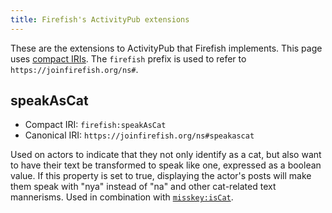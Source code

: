 ```yaml
---
title: Firefish's ActivityPub extensions
---
```


These are the extensions to ActivityPub that Firefish implements. This page uses [compact IRIs](https://www.w3.org/TR/json-ld/#dfn-compact-iri). The `firefish` prefix is used to refer to `https://joinfirefish.org/ns#`.

## speakAsCat

- Compact IRI: `firefish:speakAsCat`
- Canonical IRI: `https://joinfirefish.org/ns#speakascat`

Used on actors to indicate that they not only identify as a cat, but also want to have their text be transformed to speak like one, expressed as a boolean value. If this property is set to true, displaying the actor's posts will make them speak with "nya" instead of "na" and other cat-related text mannerisms. Used in combination with [`misskey:isCat`](https://misskey-hub.net/ns.html#iscat).
